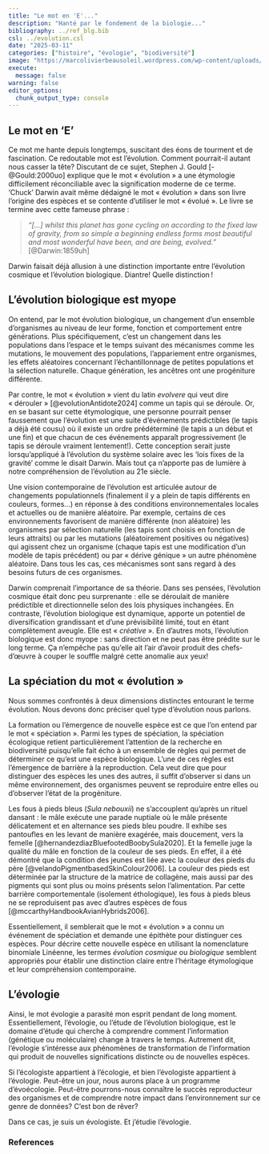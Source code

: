 ```yaml
---
title: "Le mot en 'E'..."
description: "Hanté par le fondement de la biologie..."
bibliography: ../ref_blg.bib
csl: ../evolution.csl
date: "2025-03-11"
categories: ["histoire", "évologie", "biodiversité"]
image: "https://marcolivierbeausoleil.wordpress.com/wp-content/uploads/2015/07/cropped-imgp81461.jpg"
execute: 
  message: false
warning: false
editor_options: 
  chunk_output_type: console
---
```


## Le mot en 'E'

Ce mot me hante depuis longtemps, suscitant des éons de tourment et de fascination. Ce redoutable mot est l'évolution. Comment pourrait-il autant nous casser la tête? Discutant de ce sujet, Stephen J. Gould [-@Gould:2000uo] explique que le mot « évolution » a une étymologie difficilement réconciliable avec la signification moderne de ce terme. 'Chuck' Darwin avait même dédaigné le mot « évolution » dans son livre l'origine des espèces et se contente d'utiliser le mot « évolué ». Le livre se termine avec cette fameuse phrase :

> *"\[...\] whilst this planet has gone cycling on according to the fixed law of gravity, from so simple a beginning endless forms most beautiful and most wonderful have been, and are being, evolved."* [@Darwin:1859uh]

<!-- > *"\[...\] tandis que cette planète tournait en rond selon les lois établies de la gravité, une infinité de formes regorgeant de beauté et de merveilles, à partir d'un commencement si simple, ont évolué et évoluent encore"* [@Darwin:1859uh] -->


Darwin faisait déjà allusion à une distinction importante entre l'évolution cosmique et l'évolution biologique. Diantre! Quelle distinction !

## L'évolution biologique est myope

On entend, par le mot évolution biologique, un changement d'un ensemble d'organismes au niveau de leur forme, fonction et comportement entre générations. Plus spécifiquement, c'est un changement dans les populations dans l'espace et le temps suivant des mécanismes comme les mutations, le mouvement des populations, l'appariement entre organismes, les effets aléatoires concernant l'échantillonnage de petites populations et la sélection naturelle. Chaque génération, les ancêtres ont une progéniture différente.

<!-- Évidemment, j'exclus tous les individus qui ne laisseront pas de descendance -->

Par contre, le mot « évolution » vient du latin *evolvere* qui veut dire « dérouler » [@evolutionAntidote2024] comme un tapis qui se déroule. Or, en se basant sur cette étymologique, une personne pourrait penser faussement que l'évolution est une suite d'événements prédictibles (le tapis a déjà été cousu) où il existe un ordre prédéterminé (le tapis a un début et une fin) et que chacun de ces événements apparaît progressivement (le tapis se déroule vraiment lentement!). Cette conception serait juste lorsqu'appliqué à l'évolution du système solaire avec les 'lois fixes de la gravité' comme le disait Darwin. Mais tout ça n'apporte pas de lumière à notre compréhension de l'évolution au 21e siècle. 

Une vision contemporaine de l'évolution est articulée autour de changements populationnels (finalement il y a plein de tapis différents en couleurs, formes...) en réponse à des conditions environnementales locales et actuelles ou de manière aléatoire. Par exemple, certains de ces environnements favorisent de manière différente (non aléatoire) les organismes par sélection naturelle (les tapis sont choisis en fonction de leurs attraits) ou par les mutations (aléatoirement positives ou négatives) qui agissent chez un organisme (chaque tapis est une modification d'un modèle de tapis précédent) ou par « dérive génique » un autre phénomène aléatoire. Dans tous les cas, ces mécanismes sont sans regard à des besoins futurs de ces organismes.

Darwin comprenait l'importance de sa théorie. Dans ses pensées, l'évolution cosmique était donc peu surprenante : elle se déroulait de manière prédictible et directionnelle selon des lois physiques inchangées. En contraste, l'évolution biologique est dynamique, apporte un potentiel de diversification grandissant et d'une prévisibilité limité, tout en étant complètement aveugle. Elle est « *créative* ». En d'autres mots, l'évolution biologique est donc myope : sans direction et ne peut pas être prédite sur le long terme. Ça n'empêche pas qu'elle ait l'air d'avoir produit des chefs-d'œuvre à couper le souffle malgré cette anomalie aux yeux! 

## La spéciation du mot « évolution »

Nous sommes confrontés à deux dimensions distinctes entourant le terme évolution. Nous devons donc préciser quel type d'évolution nous parlons. 

La formation ou l'émergence de nouvelle espèce est ce que l'on entend par le mot « spéciation ». Parmi les types de spéciation, la spéciation écologique retient particulièrement l'attention de la recherche en biodiversité puisqu'elle fait écho à un ensemble de règles qui permet de déterminer ce qu'est une espèce biologique. L'une de ces règles est l'émergence de barrière à la reproduction. Cela veut dire que pour distinguer des espèces les unes des autres, il suffit d'observer si dans un même environnement, des organismes peuvent se reproduire entre elles ou d'observer l'état de la progéniture. 

Les fous à pieds bleus (*Sula nebouxii*) ne s'accouplent qu'après un rituel dansant : le mâle exécute une parade nuptiale où le mâle présente délicatement et en alternance ses pieds bleu poudre. Il exhibe ses pantoufles en les levant de manière exagérée, mais doucement, vers la femelle [@hernandezdiazBluefootedBoobySula2020]. Et la femelle juge la qualité du mâle en fonction de la couleur de ses pieds. En effet, il a été démontré que la condition des jeunes est liée avec la couleur des pieds du père [@velandoPigmentbasedSkinColour2006]. La couleur des pieds est déterminée par la structure de la matrice de collagène, mais aussi par des pigments qui sont plus ou moins présents selon l'alimentation. Par cette barrière comportementale (isolement éthologique), les fous à pieds bleus ne se reproduisent pas avec d'autres espèces de fous [@mccarthyHandbookAvianHybrids2006].

Essentiellement, il semblerait que le mot « évolution » a connu un événement de spéciation et demande une épithète pour distinguer ces espèces. Pour décrire cette nouvelle espèce en utilisant la nomenclature binomiale Linéenne, les termes *évolution cosmique* ou *biologique* semblent appropriés pour établir une distinction claire entre l'héritage étymologique et leur compréhension contemporaine.

<!-- En effet, l'évolution biologique est un descendant modifié de ses racines passées. Il peut difficilement se comparer avec l'origine étymologique de l'évolution cosmique. C'est ainsi que nous devons ajouter l'épithète « biologique » ou « cosmique ». -->

## L'évologie

Ainsi, le mot évologie a parasité mon esprit pendant de long moment. Essentiellement, l'évologie, ou l'étude de l'évolution biologique, est le domaine d'étude qui cherche à comprendre comment l'information (génétique ou moléculaire) change à travers le temps. Autrement dit, l'évologie s'intéresse aux phénomènes de transformation de l'information qui produit de nouvelles significations distincte ou de nouvelles espèces.

Si l'écologiste appartient à l'écologie, et bien l'évologiste appartient à l'évologie. Peut-être un jour, nous aurons place à un programme d'évoécologie. Peut-être pourrons-nous connaître le succès reproducteur des organismes et de comprendre notre impact dans l'environnement sur ce genre de données? C'est bon de rêver?

Dans ce cas, je suis un évologiste. Et j'étudie l'évologie. 

### References

::: {#refs}
:::
